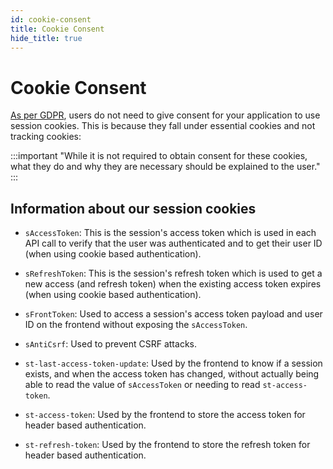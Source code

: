 ```yaml
---
id: cookie-consent
title: Cookie Consent
hide_title: true
---
```


<!-- COPY DOCS -->
<!-- ./session/common-customizations/sessions/cookie-consent.mdx -->

# Cookie Consent

[As per GDPR](https://gdpr.eu/cookies/), users do not need to give consent for your application to use session cookies. This is because they fall under essential cookies and not tracking cookies:

:::important
"While it is not required to obtain consent for these cookies, what they do and why they are necessary should be explained to the user."
:::

## Information about our session cookies

- `sAccessToken`: This is the session's access token which is used in each API call to verify that the user was authenticated and to get their user ID (when using cookie based authentication).

- `sRefreshToken`: This is the session's refresh token which is used to get a new access (and refresh token) when the existing access token expires (when using cookie based authentication).

- `sFrontToken`: Used to access a session's access token payload and user ID on the frontend without exposing the `sAccessToken`.

- `sAntiCsrf`: Used to prevent CSRF attacks.

- `st-last-access-token-update`: Used by the frontend to know if a session exists, and when the access token has changed, without actually being able to read the value of `sAccessToken` or needing to read `st-access-token`.

- `st-access-token`: Used by the frontend to store the access token for header based authentication.

- `st-refresh-token`: Used by the frontend to store the refresh token for header based authentication.
